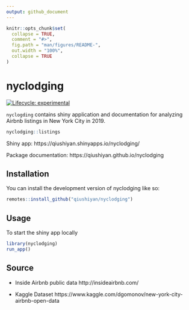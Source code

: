 ```yaml
---
output: github_document
---
```


<!-- README.md is generated from README.Rmd. Please edit that file -->

```r
knitr::opts_chunk$set(
  collapse = TRUE,
  comment = "#>",
  fig.path = "man/figures/README-",
  out.width = "100%",
  collapse = TRUE
)
```

# nyclodging

<!-- badges: start -->
[![Lifecycle: experimental](https://img.shields.io/badge/lifecycle-experimental-orange.svg)](https://lifecycle.r-lib.org/articles/stages.html#experimental)
<!-- badges: end -->

`nyclogding` contains shiny application and documentation for analyzing Airbnb listings in New York City in 2019. 


```r
nyclodging::listings
```


Shiny app:  https://qiushiyan.shinyapps.io/nyclodging/

Package documentation: https://qiushiyan.github.io/nyclodging


## Installation

You can install the development version of nyclodging like so:

``` r
remotes::install_github("qiushiyan/nyclodging")
```

## Usage

To start the shiny app locally

```r
library(nyclodging)
run_app()
```


## Source 

- Inside Airbnb public data http://insideairbnb.com/

- Kaggle Dataset https://www.kaggle.com/dgomonov/new-york-city-airbnb-open-data


